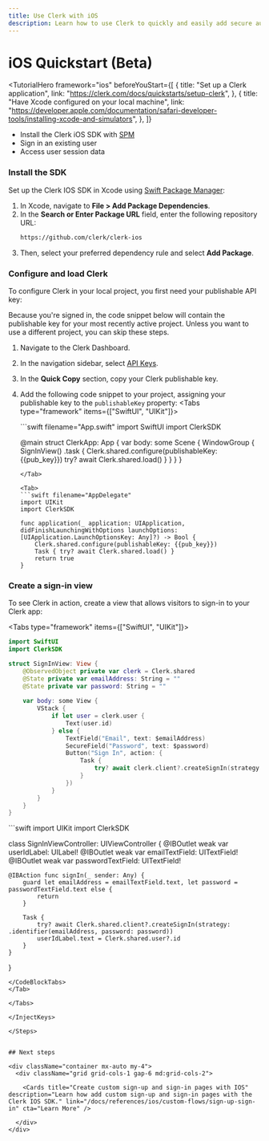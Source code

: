 ```yaml
---
title: Use Clerk with iOS
description: Learn how to use Clerk to quickly and easily add secure authentication and user management to your iOS application.
---
```


# iOS Quickstart (Beta)

<TutorialHero
  framework="ios"
  beforeYouStart={[
    {
      title: "Set up a Clerk application",
      link: "https://clerk.com/docs/quickstarts/setup-clerk",
    },
    {
      title: "Have Xcode configured on your local machine",
      link: "https://developer.apple.com/documentation/safari-developer-tools/installing-xcode-and-simulators",
    },
  ]}
>

- Install the Clerk iOS SDK with [SPM](https://www.swift.org/documentation/package-manager/)
- Sign in an existing user
- Access user session data

</TutorialHero>

<Steps>

### Install the SDK

Set up the Clerk IOS SDK in Xcode using [Swift Package Manager](https://developer.apple.com/documentation/xcode/adding-package-dependencies-to-your-app):

1. In Xcode, navigate to **File > Add Package Dependencies**.
1. In the **Search or Enter Package URL** field, enter the following repository URL:
    ```txt filename="IOS SDK Repo URL"
    https://github.com/clerk/clerk-ios
    ```
1. Then, select your preferred dependency rule and select **Add Package**.

### Configure and load Clerk

To configure Clerk in your local project, you first need your publishable API key:

<SignedIn>

<Callout type="info">
  Because you're signed in, the code snippet below will contain the publishable key for your most recently active project. Unless you want to use a different project, you can skip these steps.
</Callout>

</SignedIn>

1. Navigate to the Clerk Dashboard.
2. In the navigation sidebar, select [API Keys](https://dashboard.clerk.com/last-active?path=api-keys).
3. In the **Quick Copy** section, copy your Clerk publishable key.
4. Add the following code snippet to your project, assigning your publishable key to the `publishableKey` property:
    <InjectKeys>
    <Tabs type="framework" items={["SwiftUI", "UIKit"]}>

    <Tab>
    ```swift filename="App.swift"
    import SwiftUI
    import ClerkSDK

    @main
    struct ClerkApp: App {
        var body: some Scene {
            WindowGroup {
                SignInView()
                    .task {
                        Clerk.shared.configure(publishableKey: {{pub_key}})
                        try? await Clerk.shared.load()
                    }
            }
        }
    }
    ```
    </Tab>

    <Tab>
    ```swift filename="AppDelegate"
    import UIKit
    import ClerkSDK

    func application(_ application: UIApplication, didFinishLaunchingWithOptions launchOptions: [UIApplication.LaunchOptionsKey: Any]?) -> Bool {
        Clerk.shared.configure(publishableKey: {{pub_key}})
        Task { try? await Clerk.shared.load() }
        return true
    }
    ```
    </Tab>
    </Tabs>
    </InjectKeys>

### Create a sign-in view

To see Clerk in action, create a view that allows visitors to sign-in to your Clerk app:

<InjectKeys>

<Tabs type="framework" items={["SwiftUI", "UIKit"]}>

<Tab>
<CodeBlockTabs options={["SignInView.swift"]}>

```swift filename="SignInView.swift"
import SwiftUI
import ClerkSDK

struct SignInView: View {
    @ObservedObject private var clerk = Clerk.shared
    @State private var emailAddress: String = ""
    @State private var password: String = ""
    
    var body: some View {
        VStack {
            if let user = clerk.user {
                Text(user.id)
            } else {
                TextField("Email", text: $emailAddress)
                SecureField("Password", text: $password)
                Button("Sign In", action: {
                    Task {
                        try? await clerk.client?.createSignIn(strategy: .identifier(emailAddress, password: password))
                    }
                })
            }
        }
    }
}
```

</CodeBlockTabs>
</Tab>

<Tab>
<CodeBlockTabs options={["SignInViewController.swift"]}>
```swift
import UIKit
import ClerkSDK

class SignInViewController: UIViewController {
    @IBOutlet weak var userIdLabel: UILabel!
    @IBOutlet weak var emailTextField: UITextField!
    @IBOutlet weak var passwordTextField: UITextField!
        
    @IBAction func signIn(_ sender: Any) {
        guard let emailAddress = emailTextField.text, let password = passwordTextField.text else {
            return
        }
        
        Task {
            try? await Clerk.shared.client?.createSignIn(strategy: .identifier(emailAddress, password: password))
            userIdLabel.text = Clerk.shared.user?.id
        }
    }
}
```
</CodeBlockTabs>
</Tab>

</Tabs>

</InjectKeys>

</Steps>


## Next steps

<div className="container mx-auto my-4">
  <div className="grid grid-cols-1 gap-6 md:grid-cols-2">

    <Cards title="Create custom sign-up and sign-in pages with IOS" description="Learn how add custom sign-up and sign-in pages with the Clerk IOS SDK." link="/docs/references/ios/custom-flows/sign-up-sign-in" cta="Learn More" />

  </div>
</div>

